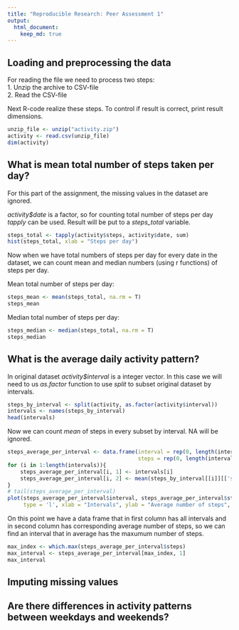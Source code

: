 ```yaml
---
title: "Reproducible Research: Peer Assessment 1"
output: 
  html_document:
    keep_md: true
---
```



## Loading and preprocessing the data

For reading the file we need to process two steps:  
1. Unzip the archive to CSV-file  
2. Read the CSV-file

Next R-code realize these steps. To control if result is correct, print result dimensions.

```r
unzip_file <- unzip("activity.zip")
activity <- read.csv(unzip_file)
dim(activity)
```

## What is mean total number of steps taken per day?

For this part of the assignment, the missing values in the dataset are ignored.

*activity$date* is a factor, so for counting total number of steps per day *tapply*
can be used. Result will be put to a *steps_total* variable.

```r
steps_total <- tapply(activity$steps, activity$date, sum)
hist(steps_total, xlab = "Steps per day")
```

Now when we have total numbers of steps per day for every date in the dataset, we
can count mean and median numbers (using r functions) of steps per day.

Mean total number of steps per day:
```r
steps_mean <- mean(steps_total, na.rm = T)
steps_mean
```

Median total number of steps per day:
```r
steps_median <- median(steps_total, na.rm = T)
steps_median
```

## What is the average daily activity pattern?

In original dataset *activity\$interval* is a integer vector. In this case we will need to
us *as.factor* function to use *split* to subset original dataset by intervals.

```r
steps_by_interval <- split(activity, as.factor(activity$interval))
intervals <- names(steps_by_interval)
head(intervals)
```

Now we can count *mean* of steps in every subset by interval. NA will be ignored.
```r
steps_average_per_interval <- data.frame(interval = rep(0, length(intervals)),
                                         steps = rep(0, length(intervals)))
for (i in 1:length(intervals)){
    steps_average_per_interval[i, 1] <- intervals[i]
    steps_average_per_interval[i, 2] <- mean(steps_by_interval[[i]][['steps']], na.rm = T)
}
# tail(steps_average_per_interval)
plot(steps_average_per_interval$interval, steps_average_per_interval$steps,
     type = 'l', xlab = "Intervals", ylab = "Average number of steps", col = "blue")
```

On this point we have a data frame that in first column has all intervals and in second
column has corresponding average number of steps, so we can find an interval that in average
has the maxumum number of steps.
```r
max_index <- which.max(steps_average_per_interval$steps)
max_interval <- steps_average_per_interval[max_index, 1]
max_interval
```

## Imputing missing values



## Are there differences in activity patterns between weekdays and weekends?

